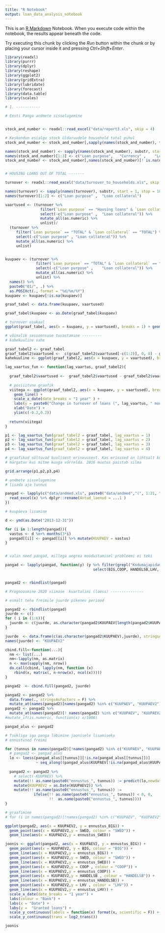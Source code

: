 ---
title: "R Notebook"
output: loan_data_analysis_notebook
---

This is an [R Markdown](http://rmarkdown.rstudio.com) Notebook. When you execute code within the notebook, the results appear beneath the code. 

Try executing this chunk by clicking the *Run* button within the chunk or by placing your cursor inside it and pressing *Ctrl+Shift+Enter*. 

```{r}

library(readxl)
library(purrr)
library(dplyr)
library(reshape)
library(ggplot2)
library(gridExtra)
library(lubridate)
library(forecast)
library(data.table)
library(scales)


```

```{r}
# 1. -----------

# Eesti Panga andmete sisselugemine


stock_and_number <- readxl::read_excel("data/report3.xls", skip = 4)

# Keskendun esialgu stock üldarvudele household total puhul
stock_and_number <- stock_and_number[,sapply(names(stock_and_number), function(x) if(!grepl("Number", stock_and_number[[x]])){return(x)} else return(NULL)) %>% reduce(., c)]

names(stock_and_number) <- sapply(names(stock_and_number), substr, start = 1, stop = 10)
names(stock_and_number)[1:3] <- c("Loan purpose", 	"Currency" ,	"Loan collateral")
stock_and_number <- stock_and_number[,names(stock_and_number)[! is.na(names(stock_and_number))]]


# HOUSING LOANS OUT OF TOTAL -------

turnover <- readxl::read_excel("data/turnover_to_households.xls", skip = 4)

names(turnover) <- sapply(names(turnover), substr, start = 1, stop = 10)
names(turnover)[1:2] <- c("Loan purpose" ,	"Loan collateral")

vaartused <- (turnover %>% 
                filter(`Loan purpose` == "Housing loans" & `Loan collateral` == "Real estate") %>% 
                select(-c("Loan purpose" ,	"Loan collateral")) %>%
                mutate_all(as.numeric) %>% 
                unlist)/
  (turnover %>% 
     filter(`Loan purpose` == "TOTAL" & `Loan collateral` == "TOTAL") %>% 
     select(-c("Loan purpose" ,	"Loan collateral")) %>%
     mutate_all(as.numeric) %>% 
     unlist)


kuupaev <- (turnover %>% 
              filter(`Loan purpose` == "TOTAL" & `Loan collateral` == "TOTAL") %>% 
              select(-c("Loan purpose" ,	"Loan collateral")) %>%
              mutate_all(as.numeric) %>% 
              unlist) %>% 
  names() %>% 
  paste0("01/", .) %>% 
  as.POSIXct(., format = "%d/%m/%Y")
kuupaev <- kuupaev[!is.na(kuupaev)]

graaf_tabel <- data.frame(kuupaev, vaartused)

graaf_tabel$kuupaev <- as.Date(graaf_tabel$kuupaev)

# turnover osakaal
ggplot(graaf_tabel, aes(x = kuupaev, y = vaartused), breaks = 1) + geom_line() + scale_x_date(date_breaks = "1 year" )


```

```{r}
# võimalik sessoonsuse tuvastamine ---------
# kahekuuline vahe

graaf_tabel2 <- graaf_tabel
graaf_tabel2$vaartused <-  c(graaf_tabel2$vaartused[-c(1:2)], 0, 0) - graaf_tabel2$vaartused
kahekuuline <- ggplot(graaf_tabel2, aes(x = kuupaev, y = vaartused), breaks = 1) + geom_line() + scale_x_date(date_breaks = "1 year" )

lag_vaartus_fun <- function(lag_vaartus, graaf_tabel2){
  
  graaf_tabel2$vaartused <-  graaf_tabel2$vaartused - graaf_tabel2$vaartused %>% lag(., lag_vaartus)
  
  # posiiitvne graafik
  viitega <- ggplot(graaf_tabel2, aes(x = kuupaev, y = vaartused), breaks = 1) + 
    geom_line() + 
    scale_x_date(date_breaks = "1 year" ) +
    labs(y = paste0("Change in turnover of loans (", lag_vaartus, " months)")) +
    xlab("Date") +
    ylim(c(-0.2,0.2))
  
  return(viitega)
}

p1 <- lag_vaartus_fun(graaf_tabel2 = graaf_tabel, lag_vaartus = 1) 
p2 <- lag_vaartus_fun(graaf_tabel2 = graaf_tabel, lag_vaartus = 2) 
p3 <- lag_vaartus_fun(graaf_tabel2 = graaf_tabel, lag_vaartus = 3) 
p4 <- lag_vaartus_fun(graaf_tabel2 = graaf_tabel, lag_vaartus = 4) 

# graafikud sõltuvad kuulisest erinevusest. Kas erisused on lihtsalt kuulised hüpped või on muutus
# märgatav kui mitme kuuga võrrelda. 2016 muutus paistab silma

grid.arrange(p1,p2,p3,p4) 

```

```{r}

# andmete sisselugemine
# lisada aja tunnus

pangad <- lapply(c("data/andmed.xls", paste0("data/andmed","(", 1:21, ").xls")), function(x){
  read_excel(x) %>% dplyr::rename(Antud_laenud = ...1 )
})

# kuupäeva lisamine

d <- ymd(as.Date("2013-12-31"))

for (i in 1:length(pangad)){
  vastus <- d %m+% months(3*i)
  pangad[[i]] <- pangad[[i]] %>% mutate(KUUPAEV = vastus)
}


# valin need pangad, millega aegrea moodustamisel probleemi ei teki

pangad <- lapply(pangad, function(y) (y %>% filter(grepl("Kodumajapidamised|Eraisikud", Antud_laenud)) %>% 
                                        select(BIG,COOP, HANDELSB,LHV, DANSKE, SEB, SWED, TBB, KUUPAEV))[1,])


pangad2 <- rbindlist(pangad)

```

```{r}

# Prognoosmine 2020 viimase  kvartalini (loess) ---------------

# esmalt teha freimile juurde pikenev periood

pangad2 <- rbindlist(pangad)
juurde <- c()
for ( i in (1:6)){
  juurde <- c(juurde, as.character(pangad2$KUUPAEV[length(pangad2$KUUPAEV)]  %m+% months(3*i)))
}

juurde  <- data.frame(c(as.character(pangad2$KUUPAEV),juurde), stringsAsFactors = F)
names(juurde) <- "KUUPAEV2"

cbind.fill<-function(...){
  nm <- list(...) 
  nm<-lapply(nm, as.matrix)
  n <- max(sapply(nm, nrow)) 
  do.call(cbind, lapply(nm, function (x) 
    rbind(x, matrix(, n-nrow(x), ncol(x))))) 
}

pangad2  <- cbind.fill(pangad2, juurde)

pangad2 <- pangad2 %>% 
  data.frame(., stringsAsFactors = F) %>%
  mutate_at(names(pangad2)[names(pangad2) %in% c("KUUPAEV", "KUUPAEV2")], as.Date)
pangad2 <- pangad2 %>% 
  mutate_at(names(pangad2)[! names(pangad2) %in% c("KUUPAEV", "KUUPAEV2")], as.numeric) #%>% 
#mutate_if(is.numeric, function(x) x/1000)

pangad_alus <- pangad2

# Tsükliga iga panga läbimine joonisele lisamiseks
# ennustused freimi

for (tunnus in names(pangad2)[!names(pangad2) %in% c("KUUPAEV", "KUUPAEV2", "ennustus")]){
  # pangad2 <- pangad_alus
  lo <- loess(pangad_alus[[tunnus]][!is.na(pangad_alus[[tunnus]])]
              ~ seq_along((pangad_alus$KUUPAEV[!is.na(pangad_alus$KUUPAEV)])), control = loess.control(surface = "direct"))
  
  pangad2 <- pangad2 %>% 
    # select(-KUUPAEV) %>% 
    mutate(!! as.name(paste0("ennustus_", tunnus)) := predict(lo,newdata = 1:nrow(pangad2))) %>% 
    mutate(KUUPAEV2 = as.Date(KUUPAEV2)) %>% 
    mutate(!! as.name(paste0("ennustus_", tunnus)) := 
             ifelse(!! as.name(paste0("ennustus_", tunnus)) < 0, 0, 
                    !!  as.name(paste0("ennustus_", tunnus))))
}

# graafimine
# for (i in names(pangad2)[!names(pangad2) %in% c("KUUPAEV", "KUUPAEV2", "ennustus")])

ggplot(pangad2, aes(x = KUUPAEV2, y = ennustus_BIG)) + 
  geom_point(aes(x = KUUPAEV2,y = SWED, colour = "SWED")) +
  geom_line(aes(x = KUUPAEV2,y = ennustus_SWED))

joonis <- ggplot(pangad2, aes(x = KUUPAEV2, y = ennustus_BIG)) + 
  geom_point(aes(x = KUUPAEV2, y = BIG, colour = "BIG")) +
  geom_line(aes(x = KUUPAEV2,y = ennustus_BIG)) + 
  geom_point(aes(x = KUUPAEV2,y = SWED, colour = "SWED")) +
  geom_line(aes(x = KUUPAEV2,y = ennustus_SWED)) +
  geom_point(aes(x = KUUPAEV2,y = COOP , colour = "COOP")) +
  geom_line(aes(x = KUUPAEV2,y = ennustus_COOP)) +
  geom_point(aes(x = KUUPAEV2,y = HANDELSB , colour = "HANDELSB")) +
  geom_line(aes(x = KUUPAEV2,y = ennustus_HANDELSB)) +
  geom_point(aes(x = KUUPAEV2,y = LHV , colour = "LHV")) +
  geom_line(aes(x = KUUPAEV2,y = ennustus_LHV)) +
  scale_x_date(date_breaks = "1 year") + 
  labs(colour = "Bank") +
  labs(x = "Date") + 
  labs(y =  "Granted loans") + 
  scale_y_continuous(labels = function(x) format(x, scientific = F)) + 
  scale_y_continuous(trans = log2_trans())

joonis
```

